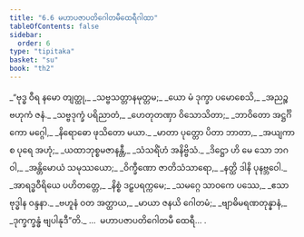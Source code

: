 ```yaml
---
title: "6.6 မဟာပဇာပတိဂေါတမီထေရီဂါထာ"
tableOfContents: false
sidebar:
  order: 6
type: "tipitaka"
basket: "su"
book: "th2"
---
```



<DynamicBreadcrumb />

<Division number="157" book="th2" e="ch" v="19" p="396">

<Paragraph number="217" type="verses" book="th2">
_“ဗုဒ္ဓ ဝီရ နမော တျတ္ထု,_  
_သဗ္ဗသတ္တာနမုတ္တမ;_  
_ယော မံ ဒုက္ခာ ပမောစေသိ,_  
_အညဉ္စ ဗဟုကံ ဇနံ._  

</Paragraph>

</Division>
<Division number="158" book="th2" e="ch" v="19" p="396">

<Paragraph number="218" type="verses" book="th2">
_သဗ္ဗဒုက္ခံ ပရိညာတံ,_  
_ဟေတုတဏှာ ဝိသောသိတာ;_  
_ဘာဝိတော အဋ္ဌင်္ဂိကော မဂ္ဂေါ,_  
_နိရောဓော ဖုသိတော မယာ._  

</Paragraph>

</Division>
<Division number="159" book="th2" e="ch" v="19" p="397">

<Paragraph number="219" type="verses" book="th2">
_မာတာ ပုတ္တော ပိတာ ဘာတာ,_  
_အယျကာ စ ပုရေ အဟုံ;_  
_ယထာဘုစ္စမဇာနန္တီ,_  
_သံသရိံဟံ အနိဗ္ဗိသံ._  

</Paragraph>

</Division>
<Division number="160" book="th2" e="ch" v="19" p="397">

<Paragraph number="220" type="verses" book="th2">
_ဒိဋ္ဌော ဟိ မေ သော ဘဂဝါ,_  
_အန္တိမောယံ သမုဿယော;_  
_ဝိက္ခီဏော ဇာတိသံသာရော,_  
_နတ္ထိ ဒါနိ ပုနဗ္ဘဝေါ._  

</Paragraph>

</Division>
<Division number="161" book="th2" e="ch" v="19" p="397">

<Paragraph number="221" type="verses" book="th2">
_အာရဒ္ဓဝီရိယေ ပဟိတတ္တေ,_  
_နိစ္စံ ဒဠှပရက္ကမေ;_  
_သမဂ္ဂေ သာဝကေ ပဿေ,_  
_ဧသာ ဗုဒ္ဓါန ဝန္ဒနာ._  

</Paragraph>

</Division>
<Division number="162" book="th2" e="ch" v="19" p="397">

<Paragraph number="222" type="verses" book="th2">
_ဗဟူနံ ဝတ အတ္ထာယ,_  
_မာယာ ဇနယိ ဂေါတမံ;_  
_ဗျာဓိမရဏတုန္နာနံ,_  
_ဒုက္ခက္ခန္ဓံ ဗျပါနုဒီ”တိ._  


</Paragraph>
</Division>

<Paragraph number="223" type="center" book="th2">
…  မဟာပဇာပတိဂေါတမီ ထေရီ… .
</Paragraph>